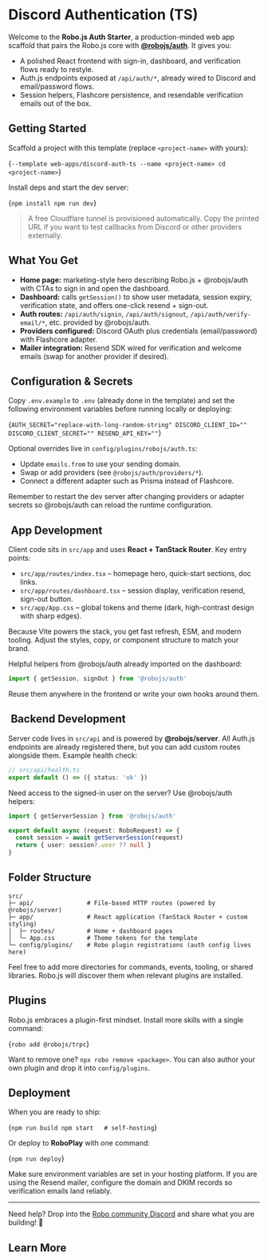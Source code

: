 
# Discord Authentication (TS)

Welcome to the **Robo.js Auth Starter**, a production-minded web app scaffold that pairs the Robo.js core with **[@robojs/auth](https://docs.roboplay.dev/plugins/auth)**. It gives you:

- A polished React frontend with sign-in, dashboard, and verification flows ready to restyle.
- Auth.js endpoints exposed at `/api/auth/*`, already wired to Discord and email/password flows.
- Session helpers, Flashcore persistence, and resendable verification emails out of the box.

<CardContainer><Card href="https://roboplay.dev/docs" title="📚 Robo.js documentation" description=""/>
<Card href="https://roboplay.dev/docs/plugins/auth" title="📚 @robojs/auth plugin docs" description=""/>
<Card href="https://roboplay.dev/discord" title="✨ Robo community Discord" description=""/></CardContainer>

##  Getting Started

Scaffold a project with this template (replace `<project-name>` with yours):

<Terminal create>{`--template web-apps/discord-auth-ts --name <project-name>
cd <project-name>`}</Terminal>

Install deps and start the dev server:

<Terminal>{`npm install
npm run dev`}</Terminal>

> A free Cloudflare tunnel is provisioned automatically. Copy the printed URL if you want to test callbacks from Discord or other providers externally.

##  What You Get

- **Home page:** marketing-style hero describing Robo.js + @robojs/auth with CTAs to sign in and open the dashboard.
- **Dashboard:** calls `getSession()` to show user metadata, session expiry, verification state, and offers one-click resend + sign-out.
- **Auth routes:** `/api/auth/signin`, `/api/auth/signout`, `/api/auth/verify-email/*`, etc. provided by @robojs/auth.
- **Providers configured:** Discord OAuth plus credentials (email/password) with Flashcore adapter.
- **Mailer integration:** Resend SDK wired for verification and welcome emails (swap for another provider if desired).

## ️ Configuration & Secrets

Copy `.env.example` to `.env` (already done in the template) and set the following environment variables before running locally or deploying:

<Terminal>{`AUTH_SECRET="replace-with-long-random-string"
DISCORD_CLIENT_ID=""
DISCORD_CLIENT_SECRET=""
RESEND_API_KEY=""`}</Terminal>

Optional overrides live in `config/plugins/robojs/auth.ts`:

- Update `emails.from` to use your sending domain.
- Swap or add providers (see `@robojs/auth/providers/*`).
- Connect a different adapter such as Prisma instead of Flashcore.

Remember to restart the dev server after changing providers or adapter secrets so @robojs/auth can reload the runtime configuration.

## ️ App Development

Client code sits in `src/app` and uses **React + TanStack Router**. Key entry points:

- `src/app/routes/index.tsx` – homepage hero, quick-start sections, doc links.
- `src/app/routes/dashboard.tsx` – session display, verification resend, sign-out button.
- `src/app/App.css` – global tokens and theme (dark, high-contrast design with sharp edges).

Because Vite powers the stack, you get fast refresh, ESM, and modern tooling. Adjust the styles, copy, or component structure to match your brand.

Helpful helpers from @robojs/auth already imported on the dashboard:

```ts
import { getSession, signOut } from '@robojs/auth'
```

Reuse them anywhere in the frontend or write your own hooks around them.

## ️ Backend Development

Server code lives in `src/api` and is powered by **@robojs/server**. All Auth.js endpoints are already registered there, but you can add custom routes alongside them. Example health check:

```ts
// src/api/health.ts
export default () => ({ status: 'ok' })
```

Need access to the signed-in user on the server? Use @robojs/auth helpers:

```ts
import { getServerSession } from '@robojs/auth'

export default async (request: RoboRequest) => {
  const session = await getServerSession(request)
  return { user: session?.user ?? null }
}
```

##  Folder Structure

```
src/
├─ api/               # File-based HTTP routes (powered by @robojs/server)
├─ app/               # React application (TanStack Router + custom styling)
│  ├─ routes/         # Home + dashboard pages
│  └─ App.css         # Theme tokens for the template
└─ config/plugins/    # Robo plugin registrations (auth config lives here)
```

Feel free to add more directories for commands, events, tooling, or shared libraries. Robo.js will discover them when relevant plugins are installed.

##  Plugins

Robo.js embraces a plugin-first mindset. Install more skills with a single command:

<Terminal execute>{`robo add @robojs/trpc`}</Terminal>

Want to remove one? `npx robo remove <package>`. You can also author your own plugin and drop it into `config/plugins`.

##  Deployment

When you are ready to ship:

<Terminal>{`npm run build
npm start   # self-hosting`}</Terminal>

Or deploy to **RoboPlay** with one command:

<Terminal>{`npm run deploy`}</Terminal>

Make sure environment variables are set in your hosting platform. If you are using the Resend mailer, configure the domain and DKIM records so verification emails land reliably.

---

Need help? Drop into the [Robo community Discord](https://roboplay.dev/discord) and share what you are building! 👋


## Learn More

<CardContainer><Card href="/templates/overview" title="📦 Explore Templates" description="Discover more templates for a quick start."/><Card href="https://github.com/Wave-Play/robo.js/tree/main/templates/web-apps/discord-auth-ts" title="🔗 GitHub Repository" description="Explore source code on GitHub."/></CardContainer>

